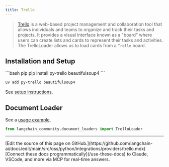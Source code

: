 ```yaml
---
title: Trello
---
```


>[Trello](https://www.atlassian.com/software/trello) is a web-based project management and collaboration tool that allows individuals and teams to organize and track their tasks and projects. It provides a visual interface known as a "board" where users can create lists and cards to represent their tasks and activities.
>The TrelloLoader allows us to load cards from a `Trello` board.


## Installation and Setup

<CodeGroup>
```bash pip
pip install py-trello beautifulsoup4
```

```bash uv
uv add py-trello beautifulsoup4
```
</CodeGroup>

See [setup instructions](/oss/python/integrations/document_loaders/trello).


## Document Loader

See a [usage example](/oss/python/integrations/document_loaders/trello).

```python
from langchain_community.document_loaders import TrelloLoader
```

---

<Callout icon="pen-to-square" iconType="regular">
    [Edit the source of this page on GitHub.](https://github.com/langchain-ai/docs/edit/main/src/oss/python/integrations/providers/trello.mdx)
</Callout>
<Tip icon="terminal" iconType="regular">
    [Connect these docs programmatically](/use-these-docs) to Claude, VSCode, and more via MCP for    real-time answers.
</Tip>

